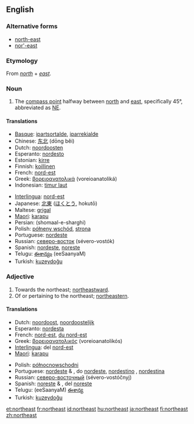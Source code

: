 {{see|Northeast}}
{{wikipedia|dab=northeast}}
==English==

===Alternative forms===
*[[north-east]]
*[[nor'-east]]

===Etymology===
From ''[[north]]'' + ''[[east]]''.

===Noun===
{{en-noun|-}}

# The [[compass point]] halfway between [[north]] and [[east]], specifically 45°, abbreviated as [[NE]].

====Translations====
{{trans-top|compass point}}
*[[Basque]]: [[ipartsortalde]], [[iparrekialde]]
*Chinese: [[东北]] (dōng běi)
*Dutch: [[noordoosten]] {{n}}
*Esperanto: [[nordesto]]
*Estonian: [[kirre]]
*Finnish: [[koillinen]]
*French: [[nord-est]] {{m}}
*Greek: [[βορειοανατολικά]] (voreioanatoliká)
*Indonesian: [[timur laut]]
{{trans-mid}}
*[[Interlingua]]: [[nord-est]]
*Japanese: [[北東]] ([[ほくとう]], hokutō)
*Maltese: [[grigal]]
*[[Maori]]: [[karapu]]
*Persian: {{FAchar|[[شمال شرقی]]}} (shomaal-e-sharghi)
*Polish: [[półneny wschód]], [[strona]]
*Portuguese: [[nordeste]] {{m}}
*Russian: [[северо-восток]] (sévero-vostók) {{m}}
*Spanish: [[nordeste]], [[noreste]] {{m}}
*Telugu: [[ఈశాన్యం]] (eeSaanyaM)
*Turkish: [[kuzeydoğu]]
{{trans-bottom}}

===Adjective===
{{en-adj}}

# Towards the northeast; [[northeastward]].
# Of or pertaining to the northeast; [[northeastern]].

====Translations====
{{trans-top|Translations to categorise}}
{{rfc-trans}}
*Dutch: [[noordoost]], [[noordoostelijk]]
*Esperanto: [[nordesta]]
*French: [[nord-est]], [[du nord-est]]
*Greek: [[βορειοανατολικός]] (voreioanatolikós)
*[[Interlingua]]: del [[nord-est]]
*[[Maori]]: [[karapu]]
{{trans-mid}}
*Polish: [[północnowschodni]]
*Portuguese: [[nordeste]] {{m}} & {{f}},  do [[nordeste]], [[nordestino]] {{m}},  [[nordestina]] {{f}}
*Russian: [[северо-восточный]] (sévero-vostóčnyj) {{m}}
*Spanish: [[noreste]] {{m}} & {{f}},  del [[noreste]]
*Telugu: (eeSaanyaM) [[ఈశాన్య]]
*Turkish: [[kuzeydoğu]]
{{trans-bottom}}

[[et:northeast]]
[[fr:northeast]]
[[id:northeast]]
[[hu:northeast]]
[[ja:northeast]]
[[fi:northeast]]
[[zh:northeast]]